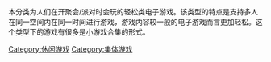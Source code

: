 本分类为人们在开聚会/派对时会玩的轻松类电子游戏。该类型的特点是支持多人在同一空间内在同一时间进行游戏，游戏内容较一般的电子游戏而言更加轻松。这个类型下的游戏有很多是小游戏合集的形式。

[[Category:休闲游戏|Category:休闲游戏]]
[[Category:集体游戏|Category:集体游戏]]